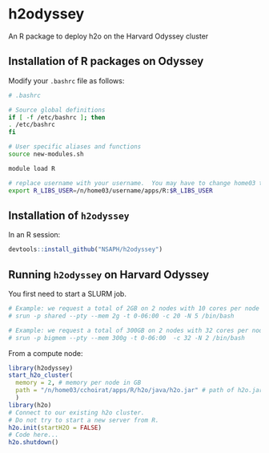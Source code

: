 # h2odyssey
An R package to deploy h2o on the Harvard Odyssey cluster

## Installation of R packages on Odyssey

Modify your `.bashrc` file as follows:

```bash
# .bashrc

# Source global definitions
if [ -f /etc/bashrc ]; then
. /etc/bashrc
fi

# User specific aliases and functions
source new-modules.sh

module load R

# replace username with your username.  You may have to change home03 too.
export R_LIBS_USER=/n/home03/username/apps/R:$R_LIBS_USER
```

## Installation of `h2odyssey`

In an R session:

```r
devtools::install_github("NSAPH/h2odyssey")
```

## Running `h2odyssey` on Harvard Odyssey

You first need to start a SLURM job.

```bash
# Example: we request a total of 2GB on 2 nodes with 10 cores per node in the shared partition
# srun -p shared --pty --mem 2g -t 0-06:00 -c 20 -N 5 /bin/bash

# Example: we request a total of 300GB on 2 nodes with 32 cores per node in the bigmem partition
# srun -p bigmem --pty --mem 300g -t 0-06:00  -c 32 -N 2 /bin/bash
```

From a compute node:

```r
library(h2odyssey)
start_h2o_cluster(
  memory = 2, # memory per node in GB
  path = "/n/home03/cchoirat/apps/R/h2o/java/h2o.jar" # path of h2o.jar
  )
library(h2o)
# Connect to our existing h2o cluster.
# Do not try to start a new server from R.
h2o.init(startH2O = FALSE)
# Code here...
h2o.shutdown()
```


